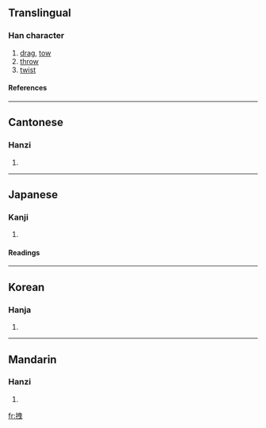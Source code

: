 ==Translingual==
===Han character===
{{Han char|rn=64|rad=手|as=06|sn=9|four=5500<sub>6</sub>|canj=手中田心 (QLWP)}}
# [[drag]], [[tow]]
# [[throw]]
# [[twist]]
====References====
{{Han ref|kx=0428.230|dkj=12013|dj=0777.170|hdz=31869.030|uh=62FD|ud=25341|bh=ABFB|bd=44027}}
----
==Cantonese==
===Hanzi===
{{yue-hanzi|jyut=|y=jai6}}
# {{defn|Cantonese}}
----
==Japanese==
===Kanji===
{{ja-kanji|grade=|rs=手06}}
# {{defn|Japanese}} 
====Readings====
{{ja-readings|on=[[えい]] (ei), [[えつ]] (etsu), [[えち]] (echi), [[せい]] (sei)|kun=[[ひく]] (hiku)}}
----
==Korean==
===Hanja===
{{ko-hanja|hangeul=예|eumhun=|rv=ye|mr=ye|y=yey}}
# {{defn|Korean}}
----
==Mandarin==
===Hanzi===
{{cmn-hanzi|pin=[[zhuāi]] (zhuai1)|wg=chuai<sup>1</sup>}}
# {{defn|Mandarin}}

[[fr:拽]]